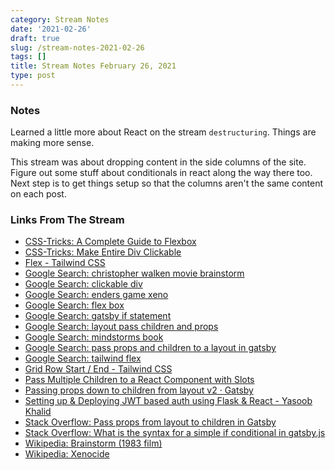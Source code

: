 ```yaml
---
category: Stream Notes
date: '2021-02-26'
draft: true
slug: /stream-notes-2021-02-26
tags: []
title: Stream Notes February 26, 2021
type: post
---
```



### Notes

Learned a little more about React on the stream `destructuring`. Things are making more sense. 

This stream was about dropping content in the side columns of the site. Figure out some stuff about conditionals in react along the way there too. Next step is to get things setup so that the columns aren't the same content on each post. 

### Links From The Stream


- [CSS-Tricks: A Complete Guide to Flexbox](https://css-tricks.com/snippets/css/a-guide-to-flexbox/)
- [CSS-Tricks: Make Entire Div Clickable](https://css-tricks.com/snippets/jquery/make-entire-div-clickable/)
- [Flex - Tailwind CSS](https://tailwindcss.com/docs/flex)
- [Google Search: christopher walken movie brainstorm](https://www.google.com/search?client=safari&rls=en&q=christopher+walken+movie+brainstorm&ie=UTF-8&oe=UTF-8)
- [Google Search: clickable div](https://www.google.com/search?client=safari&rls=en&q=clickable+div&ie=UTF-8&oe=UTF-8)
- [Google Search: enders game xeno](https://www.google.com/search?client=safari&rls=en&q=enders+game+xeno&ie=UTF-8&oe=UTF-8)
- [Google Search: flex box](https://www.google.com/search?q=flex+box&newwindow=1&client=safari&rls=en&tbm=isch&source=iu&ictx=1&fir=KPK2pRpfdH_xdM%252CYz_ZNVNjcwubYM%252C%252Fm%252F0_x59tv&vet=1&usg=AI4_-kRuNqM50ysm1wgF0FtGwyuszuaiXA&sa=X&ved=2ahUKEwifjcXM-IjvAhUPrFkKHasvCh0Q_B16BAghEAE)
- [Google Search: gatsby if statement](https://www.google.com/search?client=safari&rls=en&q=gatsby+if+statement&ie=UTF-8&oe=UTF-8)
- [Google Search: layout pass children and props](https://www.google.com/search?client=safari&rls=en&q=layout+pass+children+and+props&ie=UTF-8&oe=UTF-8)
- [Google Search: mindstorms book](https://www.google.com/search?client=safari&rls=en&q=mindstorms+book&ie=UTF-8&oe=UTF-8)
- [Google Search: pass props and children to a layout in gatsby](https://www.google.com/search?client=safari&rls=en&q=pass+props+and+children+to+a+layout+in+gatsby&ie=UTF-8&oe=UTF-8)
- [Google Search: tailwind flex](https://www.google.com/search?client=safari&rls=en&q=tailwind+flex&ie=UTF-8&oe=UTF-8)
- [Grid Row Start / End - Tailwind CSS](https://tailwindcss.com/docs/grid-row)
- [Pass Multiple Children to a React Component with Slots](https://daveceddia.com/pluggable-slots-in-react-components/)
- [Passing props down to children from layout v2 · Gatsby](https://spectrum.chat/gatsby-js/general/passing-props-down-to-children-from-layout-v2~0f939f4a-8645-437b-9dcc-c06a0a79bd7e)
- [Setting up & Deploying JWT based auth using Flask & React - Yasoob Khalid](https://yasoob.me/posts/how-to-setup-and-deploy-jwt-auth-using-react-and-flask/)
- [Stack Overflow: Pass props from layout to children in Gatsby](https://stackoverflow.com/questions/48725557/pass-props-from-layout-to-children-in-gatsby)
- [Stack Overflow: What is the syntax for a simple if conditional in gatsby.js](https://stackoverflow.com/questions/53508119/what-is-the-syntax-for-a-simple-if-conditional-in-gatsby-js)
- [Wikipedia: Brainstorm (1983 film)](https://en.wikipedia.org/wiki/Brainstorm_(1983_film))
- [Wikipedia: Xenocide](https://en.wikipedia.org/wiki/Xenocide)